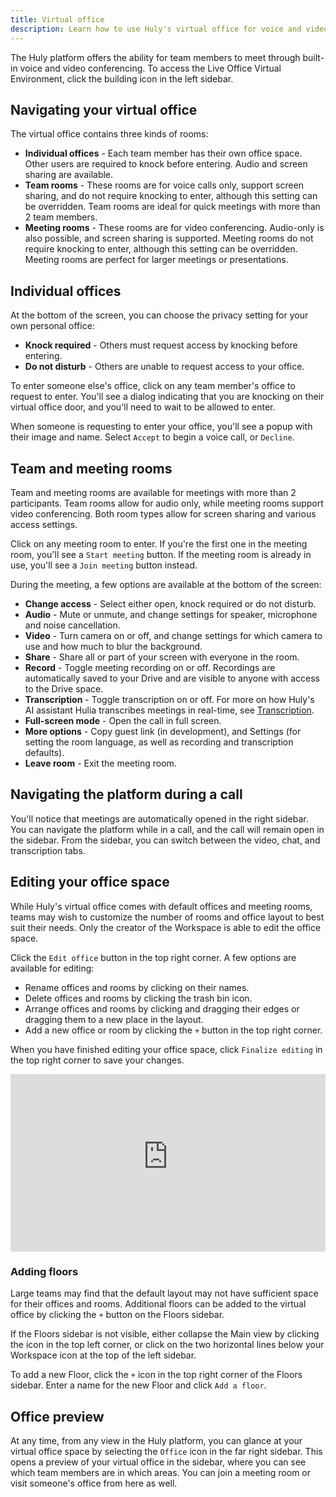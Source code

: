 ```yaml
---
title: Virtual office
description: Learn how to use Huly's virtual office for voice and video conferencing.
---
```


<YouTube id='I_ABiXcgMNw' posterQuality='max' />

The Huly platform offers the ability for team members to meet through built-in voice and video conferencing. To access the Live Office Virtual Environment, click the building icon in the left sidebar.

## Navigating your virtual office

The virtual office contains three kinds of rooms:
- **Individual offices** - Each team member has their own office space. Other users are required to knock before entering. Audio and screen sharing are available.
- **Team rooms** - These rooms are for voice calls only, support screen sharing, and do not require knocking to enter, although this setting can be overridden. Team rooms are ideal for quick meetings with more than 2 team members.
- **Meeting rooms** - These rooms are for video conferencing. Audio-only is also possible, and screen sharing is supported. Meeting rooms do not require knocking to enter, although this setting can be overridden. Meeting rooms are perfect for larger meetings or presentations.


## Individual offices

At the bottom of the screen, you can choose the privacy setting for your own personal office:
- **Knock required** - Others must request access by knocking before entering.
- **Do not disturb** - Others are unable to request access to your office.

To enter someone else's office, click on any team member's office to request to enter. You'll see a dialog indicating that you are knocking on their virtual office door, and you'll need to wait to be allowed to enter.

When someone is requesting to enter your office, you'll see a popup with their image and name. Select `Accept` to begin a voice call, or `Decline`.

## Team and meeting rooms

Team and meeting rooms are available for meetings with more than 2 participants. Team rooms allow for audio only, while meeting rooms support video conferencing. Both room types allow for screen sharing and various access settings.

Click on any meeting room to enter. If you're the first one in the meeting room, you'll see a `Start meeting` button. If the meeting room is already in use, you'll see a `Join meeting` button instead.

During the meeting, a few options are available at the bottom of the screen:

* **Change access** - Select either open, knock required or do not disturb.
* **Audio** - Mute or unmute, and change settings for speaker, microphone and noise cancellation.
* **Video** - Turn camera on or off, and change settings for which camera to use and how much to blur the background.
* **Share** - Share all or part of your screen with everyone in the room.
* **Record** - Toggle meeting recording on or off. Recordings are automatically saved to your Drive and are visible to anyone with access to the Drive space.
* **Transcription** - Toggle transcription on or off. For more on how Huly's AI assistant Hulia transcribes meetings in real-time, see [Transcription](/communication/transcription).
* **Full-screen mode** - Open the call in full screen.
* **More options** - Copy guest link (in development), and Settings (for setting the room language, as well as recording and transcription defaults).
* **Leave room** - Exit the meeting room.

## Navigating the platform during a call

You'll notice that meetings are automatically opened in the right sidebar. You can navigate the platform while in a call, and the call will remain open in the sidebar. From the sidebar, you can switch between the video, chat, and transcription tabs.

## Editing your office space

While Huly's virtual office comes with default offices and meeting rooms, teams may wish to customize the number of rooms and office layout to best suit their needs. Only the creator of the Workspace is able to edit the office space.

Click the `Edit office` button in the top right corner. A few options are available for editing:
- Rename offices and rooms by clicking on their names.
- Delete offices and rooms by clicking the trash bin icon.
- Arrange offices and rooms by clicking and dragging their edges or dragging them to a new place in the layout.
- Add a new office or room by clicking the `+` button in the top right corner.

When you have finished editing your office space, click `Finalize editing` in the top right corner to save your changes.

<div style="position: relative; padding-top: 56.25%;">
  <iframe
    src="https://customer-davn16od7sue0s1k.cloudflarestream.com/be043552c1cb2c14bed3357747333024/iframe?poster=https%3A%2F%2Fcustomer-davn16od7sue0s1k.cloudflarestream.com%2Fbe043552c1cb2c14bed3357747333024%2Fthumbnails%2Fthumbnail.jpg%3Ftime%3D%26height%3D600"
    loading="lazy"
    style="border: none; position: absolute; top: 0; left: 0; height: 100%; width: 100%;"
    allow="accelerometer; gyroscope; autoplay; encrypted-media; picture-in-picture;"
    allowfullscreen="true"
  ></iframe>
</div>

### Adding floors

Large teams may find that the default layout may not have sufficient space for their offices and rooms. Additional floors can be added to the virtual office by clicking the `+` button on the Floors sidebar.

If the Floors sidebar is not visible, either collapse the Main view by clicking the icon in the top left corner, or click on the two horizontal lines below your Workspace icon at the top of the left sidebar.

To add a new Floor, click the `+` icon in the top right corner of the Floors sidebar. Enter a name for the new Floor and click `Add a floor`.

## Office preview
At any time, from any view in the Huly platform, you can glance at your virtual office space by selecting the `Office` icon in the far right sidebar. This opens a preview of your virtual office in the sidebar, where you can see which team members are in which areas. You can join a meeting room or visit someone's office from here as well.